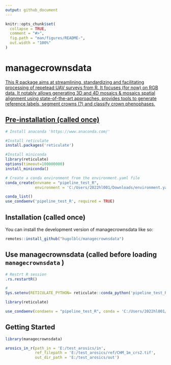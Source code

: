 ```yaml
---
output: github_document
---
```


<!-- README.md is generated from README.Rmd. Please edit that file -->

```r
knitr::opts_chunk$set(
  collapse = TRUE,
  comment = "#>",
  fig.path = "man/figures/README-",
  out.width = "100%"
)
```


# managecrownsdata <a href="https://hugolblc.github.io/managecrownsdata/">

<!-- badges: start -->
<!-- badges: end -->

This R package aims at streamlining, standardizing and facilitating processing of repetead UAV surveys from R. It focuses (for now) on RGB data. It notably allows generating 3D and 4D mosaics & mosaics spatial alignment using state-of-the-art approaches,  provides tools to generate reference labels, segment crowns (?) and classify crown phenophases.

## Pre-installation (called once)

```r

# Install anaconda 'https://www.anaconda.com/'

#Install reticulate 
install.packages('reticulate')

#Install miniconda
library(reticulate)
options(timeout=100000000) 
install_miniconda()

# Create a conda environment from the environment.yaml file
conda_create(envname = "pipeline_test_R",
             environment = 'C:/Users/2022hl001/Downloads/environment.yaml')

conda_list()
use_condaenv('pipeline_test_R', required = TRUE)
```

## Installation (called once)

You can install the development version of managecrownsdata like so:

```r
remotes::install_github("hugolblc/managecrownsdata")
```

## Use managecrownsdata (called before loading `managecrownsdata` )

```r
# Restrt R session
.rs.restartR()

# 
Sys.setenv(RETICULATE_PYTHON= reticulate::conda_python('pipeline_test_R'))

library(reticulate)

use_condaenv(condaenv = "pipeline_test_R", conda = 'C:/Users/2022hl001/miniconda/_conda.exe')

```


## Getting Started

```r
library(managecrownsdata)

arosics_in_r(path_in = 'E:/test_arosics/in', 
             ref_filepath = 'E:/test_arosics/ref/CHM_1m_crs2.tif',
             out_dir_path = 'E:/test_arosics/out')
```
